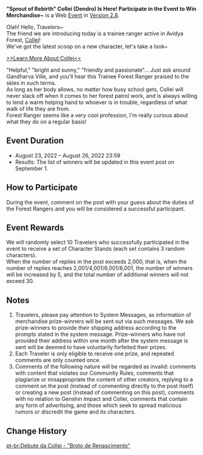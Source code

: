 {{Event
|name              = "Sprout of Rebirth" Collei (Dendro) Is Here! Participate in the Event to Win Merchandise~
|image             = Sprout of Rebirth Collei (Dendro) Is Here! Participate in the Event to Win Merchandise~.png
|type              = Web
|group             = Submission
|time_known        = yes
|time_start        = 2022-08-23 12:00:00
|time_start_offset = GMT+8
|time_end          = 2022-08-26 23:59:59
|time_end_offset   = GMT+8
|link              = https://www.hoyolab.com/article/7131246
}}
'''"Sprout of Rebirth" Collei (Dendro) Is Here! Participate in the Event to Win Merchandise~''' is a Web [[Event]] in [[Version 2.8]].

Olah! Hello, Travelers~<br>
The friend we are introducing today is a trainee ranger active in Avidya Forest, [[Collei]]!<br>
We've got the latest scoop on a new character, let's take a look~

[https://www.hoyolab.com/article/7113904 >>Learn More About Collei<<]

"Helpful," "bright and sunny," "friendly and passionate"... Just ask around Gandharva Ville, and you'll hear this Trainee Forest Ranger praised to the skies in such terms.<br>
As long as her body allows, no matter how busy school gets, Collei will never slack off when it comes to her forest patrol work, and is always willing to lend a warm helping hand to whoever is in trouble, regardless of what walk of life they are from.<br>
Forest Ranger seems like a very cool profession, I'm really curious about what they do on a regular basis!

==Event Duration==
* August 23, 2022 – August 26, 2022 23:59
* Results: The list of winners will be updated in this event post on September 1.

==How to Participate==
During the event, comment on the post with your guess about the duties of the Forest Rangers and you will be considered a successful participant.

==Event Rewards==
We will randomly select 10 Travelers who successfully participated in the event to receive a set of Character Stands (each set contains 3 random characters).<br>
When the number of replies in the post exceeds 2,000, that is, when the number of replies reaches 2,001/4,001/6,001/8,001, the number of winners will be increased by 5, and the total number of additional winners will not exceed 30.

==Notes==
# Travelers, please pay attention to System Messages, as information of merchandise prize-winners will be sent out via such messages. We ask prize-winners to provide their shipping address according to the prompts stated in the system message. Prize-winners who have not provided their address within one month after the system message is sent will be deemed to have voluntarily forfeited their prizes.
# Each Traveler is only eligible to receive one prize, and repeated comments are only counted once.
# Comments of the following nature will be regarded as invalid: comments with content that violates our Community Rules, comments that plagiarize or misappropriate the content of other creators, replying to a comment on the post (instead of commenting directly to the post itself) or creating a new post (instead of commenting on this post), comments with no relation to Genshin Impact and Collei, comments that contain any form of advertising, and those which seek to spread malicious rumors or discredit the game and its characters.

==Change History==
{{Change History|2.8}}

[[pt-br:Debute da Collei - "Broto de Renascimento"]]